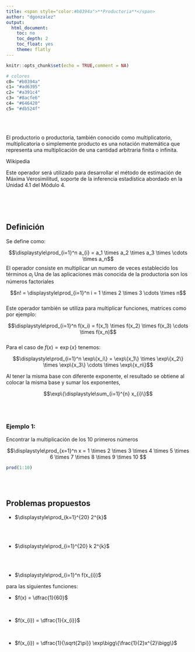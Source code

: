 ```yaml
---
title: <span style="color:#b0394a">**Productoria**</span> 
author: "dgonzalez"
output:
  html_document:
    toc: no
    toc_depth: 2
    toc_float: yes
    theme: flatly
---
```


```r
knitr::opts_chunk$set(echo = TRUE,comment = NA)

# colores
c0= "#b0394a"
c1= "#ad6395"
c2= "#a391c4"
c3= "#8acfe6"
c4= "#646420"
c5= "#db524f"
```

<br/><br/>

El productorio o productoria, también conocido como multiplicatorio, multiplicatoria o simplemente producto es una notación matemática que representa una multiplicación de una cantidad arbitraria finita o infinita.
 
Wikipedia


Este operador será utilizado para desarrollar el método de estimación de Máxima Verosimilitud, soporte de la inferencia estadística abordado en la Unidad 4.1 del Módulo 4.

<br/><br/><br/> 

## **Definición**

Se define como:

$$\displaystyle\prod_{i=1}^n a_{i}   = a_1 \times a_2 \times a_3 \times  \cdots \times a_n$$
El operador consiste en multiplicar un numero de veces establecido los términos $a_i$
Una de las aplicaciones más conocida de la productoria son los números factoriales

$$n! = \displaystyle\prod_{i=1}^n i = 1 \times 2 \times 3 \cdots \times n$$    
Este operador también se utiliza para multiplicar funciones, matrices como por ejemplo:

$$\displaystyle\prod_{i=1}^n f(x_i) = f(x_1) \times f(x_2) \times f(x_3) \cdots \times f(x_n)$$    
Para el caso de $f(x) = \exp\{x\}$ tenemos:


$$\displaystyle\prod_{i=1}^n \exp\{x_i\} = \exp\{x_1\} \times \exp\{x_2\} \times \exp\{x_3\} \cdots \times \exp\{x_n\}$$    

Al tener la misma base con diferente exponente, el resultado se obtiene al colocar la misma base y sumar los exponentes,

$$\exp\{\displaystyle\sum_{i=1}^{n} x_{i}\}$$ 

<br/><br/>

### **Ejemplo 1:**

Encontrar la multiplicación de los 10 primeros números

$$\displaystyle\prod_{x=1}^n x = 1 \times 2 \times 3 \times 4 \times 5 \times 6 \times 7 \times 8 \times 9 \times 10 $$

```r
prod(1:10)
```

<br/><br/>

## **Problemas propuestos**

*  $\displaystyle\prod_{k=1}^{20} 2^{k}$

<br/> <br/> 

* $\displaystyle\prod_{i=1}^{20} k 2^{k}$

<br/> <br/> 

*  $\displaystyle\prod_{i=1}^n f(x_{i})$ 

para las siguientes funciones:

  + $f(x) = \dfrac{1}{60}$ 
  
  <br/>
  
  + $f(x_{i}) = \dfrac{1}{x_{i}}$
  
  <br/>
  
  + $f(x_{i}) = \dfrac{1}{\sqrt{2\pi}} \exp\bigg\{\frac{1}{2}x^{2}\bigg\}$

